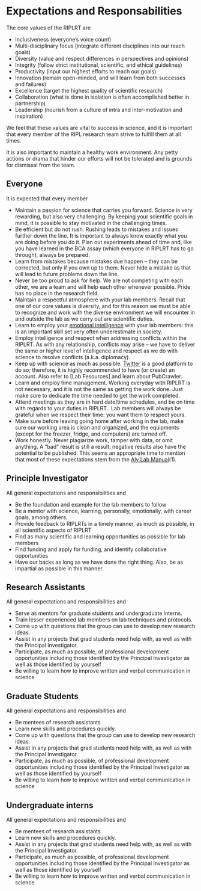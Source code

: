 # Expectations and Responsabilities 

The core values of the RIPLRT are 

- Inclusiveness (everyone’s voice count)
- Multi-disciplinary focus (integrate different disciplines into our reach goals)
- Diversity (value and respect differences in perspectives and opinions)
- Integrity (follow strict institutional, scientific, and ethical guidelines)
- Productivity (input our highest efforts to reach our goals)
- Innovation (remain open-minded, and will learn from both successes and failures)
- Excellence (target the highest quality of scientific research)
- Collaboration (what is done in isolation is often accomplished better in partnership)
- Leadership (nourish from a culture of intra and inter-motivation and inspiration)

We feel that these values are vital to success in science, and it is important that every member of the RIPL research team strive to fulfill them at all times.

It is also important to maintain a healthy work environment. Any petty actions or drama that hinder our efforts will not be tolerated and is grounds for dismissal from the team.

## Everyone
It is expected that every member 

- Maintain a passion for science that carries you forward. Science is very rewarding, but also very challenging. By keeping your scientific goals in mind, it is possible to stay motivated in the challenging times.
- Be efficient but do not rush. Rushing leads to mistakes and issues further down the line. It is important to always know exactly what you are doing before you do it. Plan out experiments ahead of time and, like you have learned in the BCA assay (which everyone in RIPLRT has to go through), always be prepared.
- Learn from mistakes because mistakes due happen -- they can be corrected, but only if you own up to them. Never hide a mistake as that will lead to future problems down the line. 
- Never be too proud to ask for help. We are not competing with each other, we are a team and will help each other whenever possible. Pride has no place in the research field. 
- Maintain a respectful atmosphere with your lab members. Recall that one of our core values is diversity, and for this reason we must be able to recognize and work with the diverse environment we will encounter in and outside the lab as we carry out are scientific duties. 
- Learn to employ your [emotional intelligence](https://en.wikipedia.org/wiki/Emotional_intelligence) with your lab members: this is an important skill set very often underestimate in society. 
- Employ intelligence and respect when addressing conflicts within the RIPLRT. As with any relationship, conflicts may arise -- we have to deliver the same or higher level of intelligence and respect as we do with science to resolve conflicts (a.k.a. diplomacy). 
- Keep up with science as much as possible. [Twitter](https://lternet.edu/twitter-for-scientists/) is a good platform to do so; therefore, it is highly recommended to have (or create) an account. Also refer to [Lab Fesources] and learn about PubCrawler. 
- Learn and employ time management. Working everyday with RIPLRT is not necessary, and it is not the same as getting the work done. Just make sure to dedicate the time needed to get the work completed. 
- Attend meetings as they are in hard date/time schedules, and be on time with regards to your duties in RIPLRT.. Lab members will always be grateful when we respect their time: you want them to respect yours. 
- Make sure before leaving going home after working in the lab, make sure our working area is clean and organized, and the equipments (except for the freezer, fridge, and computers) are turned off. 
- Work honestly. Never plagiarize work, tamper with data, or omit anything. A “bad” result is still a result: negative results also have the potential to be published. This seems an appropriate time to mention that most of these expectations stem from the [Aly Lab Manual](https://github.com/alylab/labmanual)(1).  

## Principle Investigator
All general expectations and responsibilities and 

- Be the foundation and example for the lab members to follow
- Be a mentor with science, learning, personally, emotionally, with career goals, among others. 
- Provide feedback to RIPLRTs in a timely manner, as much as possible, in all scientific aspects of RIPLRT
- Find as many scientific and learning opportunities as possible for lab members 
- Find funding and apply for funding, and identify collaborative opportunities 
- Have our backs as long as we have done the right thing. Also, be as impartial as possible in this manner. 

## Research Assistants
All general expectations and responsibilities and 

- Serve as mentors for graduate students and undergraduate interns. 
- Train lesser experienced lab members on lab techniques and protocols. 
- Come up with questions that the group can use to develop new research ideas.
- Assist in any projects that grad students need help with, as well as with the Principal Investigator.
- Participate, as much as possible, of professional development opportunities including those identified by the Principal Investigator as well as those identified by yourself
- Be willing to learn how to improve written and verbal communication in science


## Graduate Students
All general expectations and responsibilities and 

- Be mentees of research assistants
- Learn new skills and procedures quickly.
- Come up with questions that the group can use to develop new research ideas.
- Assist in any projects that grad students need help with, as well as with the Principal Investigator.
- Participate, as much as possible, of professional development opportunities including those identified by the Principal Investigator as well as those identified by yourself
- Be willing to learn how to improve written and verbal communication in science

## Undergraduate interns
All general expectations and responsibilities and 

- Be mentees of research assistants
- Learn new skills and procedures quickly.
- Assist in any projects that grad students need help with, as well as with the Principal Investigator.
- Participate, as much as possible, of professional development opportunities including those identified by the Principal Investigator as well as those identified by yourself
- Be willing to learn how to improve written and verbal communication in science
